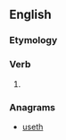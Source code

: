 ==English==

===Etymology===
{{suffix|en|sue|eth}}

===Verb===
{{head|en|verb form}}

# {{en-archaic third-person singular of|sue}}

===Anagrams===
* [[useth#English|useth]]